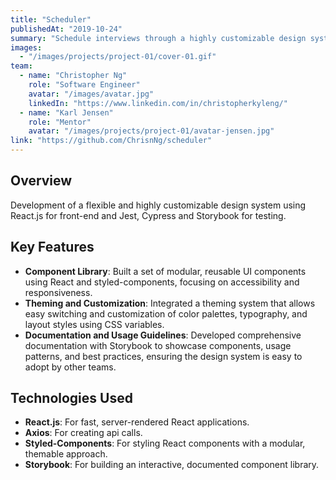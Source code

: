 ```yaml
---
title: "Scheduler"
publishedAt: "2019-10-24"
summary: "Schedule interviews through a highly customizable design system using React.js for front-end and Jest, Cypress and Storybook for testing."
images:
  - "/images/projects/project-01/cover-01.gif"
team:
  - name: "Christopher Ng"
    role: "Software Engineer"
    avatar: "/images/avatar.jpg"
    linkedIn: "https://www.linkedin.com/in/christopherkyleng/"
  - name: "Karl Jensen"
    role: "Mentor"
    avatar: "/images/projects/project-01/avatar-jensen.jpg"
link: "https://github.com/ChrisnNg/scheduler"
---
```


## Overview

Development of a flexible and highly customizable design system using React.js for front-end and Jest, Cypress and Storybook for testing.

## Key Features

- **Component Library**: Built a set of modular, reusable UI components using React and styled-components, focusing on accessibility and responsiveness.
- **Theming and Customization**: Integrated a theming system that allows easy switching and customization of color palettes, typography, and layout styles using CSS variables.
- **Documentation and Usage Guidelines**: Developed comprehensive documentation with Storybook to showcase components, usage patterns, and best practices, ensuring the design system is easy to adopt by other teams.

## Technologies Used

- **React.js**: For fast, server-rendered React applications.
- **Axios**: For creating api calls.
- **Styled-Components**: For styling React components with a modular, themable approach.
- **Storybook**: For building an interactive, documented component library.

